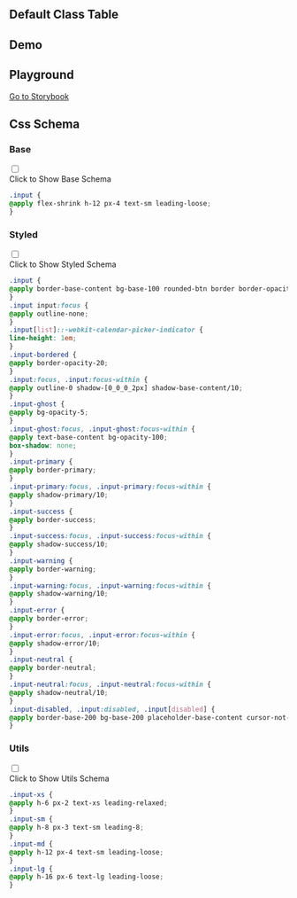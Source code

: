 
## Default Class Table

<CssTable name="input" />

## Demo

<Demo></Demo>

## Playground

[Go to Storybook](https://story.ui.icebreaker.top/?path=/docs/data-entry-input--docs)

## Css Schema


### Base

<div className="collapse">
<input type="checkbox" /> 
<div class="collapse-title px-0">
<span class="btn">Click to Show Base Schema</span>
</div>
<div class="collapse-content"> 

```css
.input {
@apply flex-shrink h-12 px-4 text-sm leading-loose;
}
```

</div>
</div>

  

### Styled

<div className="collapse">
<input type="checkbox" /> 
<div class="collapse-title px-0">
<span class="btn">Click to Show Styled Schema</span>
</div>
<div class="collapse-content"> 

```css
.input {
@apply border-base-content bg-base-100 rounded-btn border border-opacity-0 text-base;
}
.input input:focus {
@apply outline-none;
}
.input[list]::-webkit-calendar-picker-indicator {
line-height: 1em;
}
.input-bordered {
@apply border-opacity-20;
}
.input:focus, .input:focus-within {
@apply outline-0 shadow-[0_0_0_2px] shadow-base-content/10;
}
.input-ghost {
@apply bg-opacity-5;
}
.input-ghost:focus, .input-ghost:focus-within {
@apply text-base-content bg-opacity-100;
box-shadow: none;
}
.input-primary {
@apply border-primary;
}
.input-primary:focus, .input-primary:focus-within {
@apply shadow-primary/10;
}
.input-success {
@apply border-success;
}
.input-success:focus, .input-success:focus-within {
@apply shadow-success/10;
}
.input-warning {
@apply border-warning;
}
.input-warning:focus, .input-warning:focus-within {
@apply shadow-warning/10;
}
.input-error {
@apply border-error;
}
.input-error:focus, .input-error:focus-within {
@apply shadow-error/10;
}
.input-neutral {
@apply border-neutral;
}
.input-neutral:focus, .input-neutral:focus-within {
@apply shadow-neutral/10;
}
.input-disabled, .input:disabled, .input[disabled] {
@apply border-base-200 bg-base-200 placeholder-base-content cursor-not-allowed text-opacity-20 placeholder-opacity-20;
}
```

</div>
</div>

  

### Utils

<div className="collapse">
<input type="checkbox" /> 
<div class="collapse-title px-0">
<span class="btn">Click to Show Utils Schema</span>
</div>
<div class="collapse-content"> 

```css
.input-xs {
@apply h-6 px-2 text-xs leading-relaxed;
}
.input-sm {
@apply h-8 px-3 text-sm leading-8;
}
.input-md {
@apply h-12 px-4 text-sm leading-loose;
}
.input-lg {
@apply h-16 px-6 text-lg leading-loose;
}
```

</div>
</div>